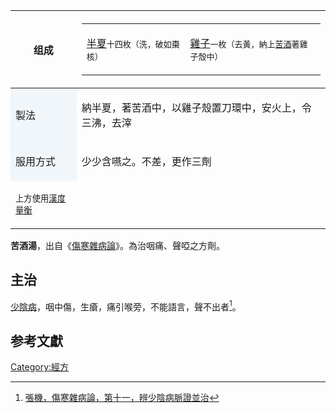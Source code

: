 {{medical}}
{| border="1" cellpadding="4" cellspacing="0" align="right" style="margin: 0 0 1em 1em; background: #f0f6fa; border: 1px #aaaaaa solid; border-collapse: collapse; "
|-
!组成
|
{|style="background: #f0f6fa;"
|[[半夏|半夏]]<font size=-1>十四枚（洗，破如棗核）</font>
|[[雞蛋|雞子]]<font size=-1>一枚（去黃，納上[[醋|苦酒]]著雞子殼中）</font>
|}
|-style="background:white;"
!style="background: #f0f6fa;"|製法
|納半夏，著苦酒中，以雞子殼置刀環中，安火上，令三沸，去滓
|-
!style="background: #f0f6fa;"|服用方式
|少少含嚥之。不差，更作三劑
|- 
|colspan=100%|<sup>上方使用[[度量衡|漢度量衡]]</sup>
|}

'''苦酒湯'''，出自《[[傷寒雜病論|傷寒雜病論]]》。為治咽痛、聲啞之方劑。

==主治==
[[少陰病|少陰病]]，咽中傷，生瘡，痛引喉旁，不能語言，聲不出者<ref>[[s:傷寒雜病論|張機，傷寒雜病論，第十一，辨少陰病脈證並治]]</ref>。

==参考文獻==
{{reflist}}
{{经方}}
[[Category:經方|Category:經方]]